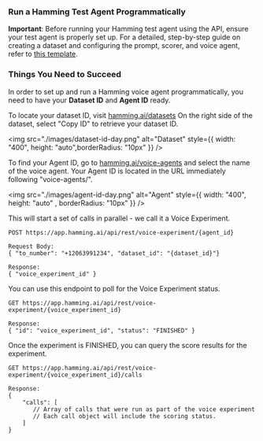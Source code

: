 

### Run a Hamming Test Agent Programmatically


<Warning>

**Important**: Before running your Hamming test agent using the API, ensure your test agent is properly set up. For a detailed, step-by-step guide on creating a dataset and configuring the prompt, scorer, and voice agent, refer to [this template](https://docs.hamming.ai/guides/voice-agent).

</Warning>

### Things You Need to Succeed

In order to set up and run a Hamming voice agent programmatically, you need to have your **Dataset ID** and **Agent ID** ready.


<Accordion icon="message-bot" title="Finding your Dataset ID">

To locate your dataset ID, visit [hamming.ai/datasets](https://app.hamming.ai/datasets?page=1)
On the right side of the dataset, select "Copy ID" to retrieve your dataset ID.

<img src="./images/dataset-id-day.png" alt="Dataset" style={{ width: "400", height: "auto",borderRadius: "10px" }} />

</Accordion>


<Accordion icon="message-bot" title="Finding your Agent ID">

To find your Agent ID, go to [hamming.ai/voice-agents](https://app.hamming.ai/voice-agents)
and select the name of the voice agent. Your Agent ID is located in the URL immediately following "voice-agents/".


<img src="./images/agent-id-day.png" alt="Agent" style={{ width: "400", height: "auto" , borderRadius: "10px" }} />


</Accordion>


<Steps>

<Step title= "1. Start Agent Test Run">

This will start a set of calls in parallel - we call it a Voice Experiment.
```
POST https://app.hamming.ai/api/rest/voice-experiment/{agent_id}

Request Body:
{ "to_number": "+12063991234", "dataset_id": "{dataset_id}"}

Response:
{ "voice_experiment_id" }

```


  </Step>

 <Step title="2. Get Voice Experiment" >

You can use this endpoint to poll for the Voice Experiment status.

  ```
GET https://app.hamming.ai/api/rest/voice-experiment/{voice_experiment_id}

Response:
{ "id": "voice_experiment_id", "status": "FINISHED" }

```
 
  </Step>

<Step title="3. Get Voice Experiment Calls">

Once the experiment is FINISHED, you can query the score results for the experiment.

```
GET https://app.hamming.ai/api/rest/voice-experiment/{voice_experiment_id}/calls

Response:
{
    "calls": [
       // Array of calls that were run as part of the voice experiment
       // Each call object will include the scoring status.
    ]
}
```

  </Step>


</Steps>


